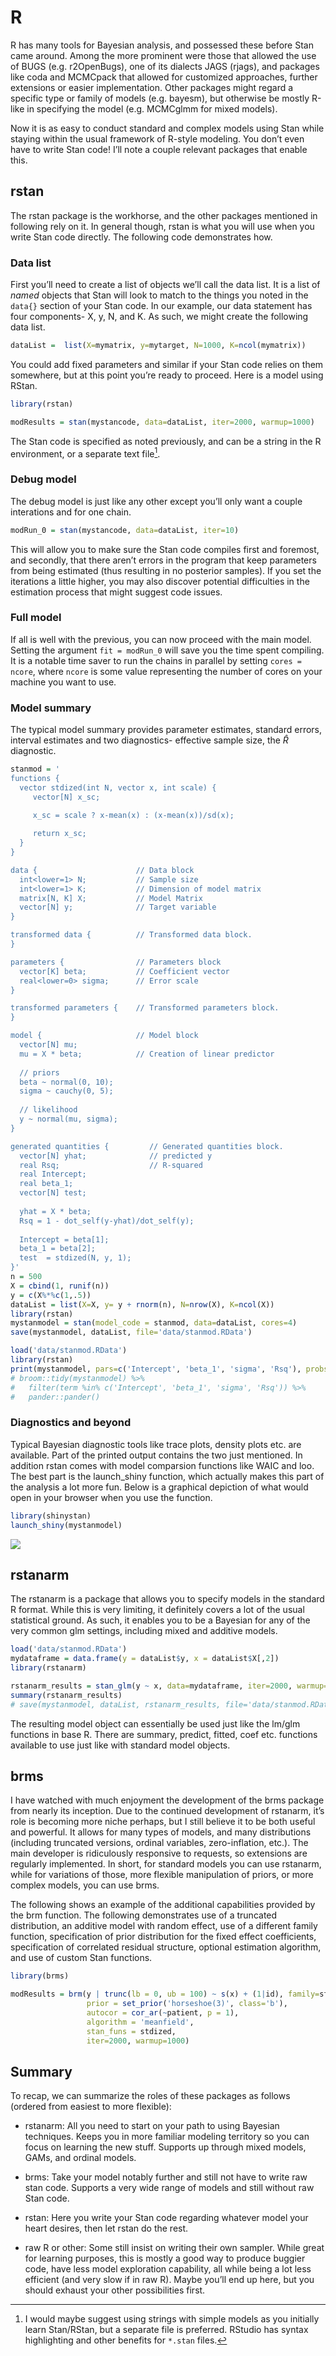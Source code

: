 # R

R has many tools for Bayesian analysis, and possessed these before Stan came around.  Among the more prominent were those that allowed the use of BUGS (e.g. <span class="pack">r2OpenBugs</span>), one of its dialects JAGS (<span class="pack">rjags</span>), and packages like <span class="pack">coda</span> and <span class="pack">MCMCpack</span> that allowed for customized approaches, further extensions or easier implementation.  Other packages might regard a specific type or family of models (e.g. <span class="pack">bayesm</span>), but otherwise be mostly R-like in specifying the model (e.g. <span class="pack">MCMCglmm</span> for mixed models).  

Now it is as easy to conduct standard and complex models using Stan while staying within the usual framework of R-style modeling.  You don't even have to write Stan code!  I'll note a couple relevant packages that enable this.


## rstan

The <span class="pack">rstan</span> package is the workhorse, and the other packages mentioned in following rely on it.  In general though, <span class="pack">rstan</span> is what you will use when you write Stan code directly. The following code demonstrates how.

### Data list

First you'll need to create a list of objects we'll call the <span class="emph">data list</span>. It is a list of *named* objects that Stan will look to match to the things you noted in the `data{}` section of your Stan code.  In our example, our data statement has four components- X, y, N, and K.  As such, we might create the following data list.

```r
dataList =  list(X=mymatrix, y=mytarget, N=1000, K=ncol(mymatrix))
```

You could add fixed parameters and similar if your Stan code relies on them somewhere, but at this point you're ready to proceed.  Here is a model using RStan.

```r
library(rstan)

modResults = stan(mystancode, data=dataList, iter=2000, warmup=1000)
```

The Stan code is specified as noted previously, and can be a string in the R environment, or a separate text file[^stringvsfile].  

### Debug model

The debug model is just like any other except you'll only want a couple interations and for one chain.

```r
modRun_0 = stan(mystancode, data=dataList, iter=10)
```

This will allow you to make sure the Stan code  compiles first and foremost, and secondly, that there aren't errors in the program that keep parameters from being estimated (thus resulting in no posterior samples).  If you set the iterations a little higher, you may also discover potential difficulties in the estimation process that might suggest code issues.


### Full model

If all is well with the previous, you can now proceed with the main model.  Setting the argument `fit = modRun_0` will save you the time spent compiling. It is a notable time saver to run the chains in parallel by setting `cores = ncore`, where `ncore` is some value representing the number of cores on your machine you want to use.

### Model summary

The typical model summary provides parameter estimates, standard errors, interval estimates and two diagnostics- effective sample size, the $\hat{R}$ diagnostic.

```r
stanmod = '
functions {
  vector stdized(int N, vector x, int scale) {
     vector[N] x_sc;

     x_sc = scale ? x-mean(x) : (x-mean(x))/sd(x);
     
     return x_sc;
  }
}

data {                      // Data block
  int<lower=1> N;           // Sample size
  int<lower=1> K;           // Dimension of model matrix
  matrix[N, K] X;           // Model Matrix
  vector[N] y;              // Target variable
}

transformed data {          // Transformed data block.
} 

parameters {                // Parameters block
  vector[K] beta;           // Coefficient vector
  real<lower=0> sigma;      // Error scale
}

transformed parameters {    // Transformed parameters block.
} 

model {                     // Model block
  vector[N] mu;
  mu = X * beta;            // Creation of linear predictor
  
  // priors
  beta ~ normal(0, 10);
  sigma ~ cauchy(0, 5);     
  
  // likelihood
  y ~ normal(mu, sigma);
}

generated quantities {         // Generated quantities block. 
  vector[N] yhat;              // predicted y
  real Rsq;                    // R-squared
  real Intercept;
  real beta_1;
  vector[N] test;
  
  yhat = X * beta;
  Rsq = 1 - dot_self(y-yhat)/dot_self(y);
  
  Intercept = beta[1];
  beta_1 = beta[2];
  test  = stdized(N, y, 1);
}'
n = 500
X = cbind(1, runif(n))
y = c(X%*%c(1,.5))
dataList = list(X=X, y= y + rnorm(n), N=nrow(X), K=ncol(X))
library(rstan)
mystanmodel = stan(model_code = stanmod, data=dataList, cores=4)
save(mystanmodel, dataList, file='data/stanmod.RData')
```

```r
load('data/stanmod.RData')
library(rstan)
print(mystanmodel, pars=c('Intercept', 'beta_1', 'sigma', 'Rsq'), probs = c(.05,.95), digits=3)
# broom::tidy(mystanmodel) %>% 
#   filter(term %in% c('Intercept', 'beta_1', 'sigma', 'Rsq')) %>% 
#   pander::pander()
```



### Diagnostics and beyond

Typical Bayesian diagnostic tools like trace plots, density plots etc. are available.  Part of the printed output contains the two just mentioned. In addition <span class="pack">rstan</span> comes with model comparsion functions like <span class="func">WAIC</span> and <span class="func">loo</span>.  The best part is the <span class="func">launch_shiny</span> function, which actually makes this part of the analysis a lot more fun.  Below is a graphical depiction of what would open in your browser when you use the function.

```r
library(shinystan)
launch_shiny(mystanmodel)
```

<img src="img/shinystan.png" style="display:block; margin: 0 auto;">

## rstanarm

The <span class="pack">rstanarm</span> is a package that allows you to specify models in the standard R format.  While this is very limiting, it definitely covers a lot of the usual statistical ground.  As such, it enables you to be a Bayesian for any of the very common glm settings, including mixed and additive models.

```r
load('data/stanmod.RData')
mydataframe = data.frame(y = dataList$y, x = dataList$X[,2])
library(rstanarm)

rstanarm_results = stan_glm(y ~ x, data=mydataframe, iter=2000, warmup=1000)
summary(rstanarm_results)
# save(mystanmodel, dataList, rstanarm_results, file='data/stanmod.RData')
```

The resulting model object can essentially be used just like the <span class="func">lm</span>/<span class="func">glm</span> functions in base R.  There are <span class="func">summary</span>, <span class="func">predict</span>, <span class="func">fitted</span>, <span class="func">coef</span> etc. functions available to use just like with standard model objects.

## brms

I have watched with much enjoyment the development of the <span class="pack">brms</span> package from nearly its inception.  Due to the continued development of rstanarm, it's role is becoming more niche perhaps, but I still believe it to be both useful and powerful.  It allows for many types of models, and many distributions (including truncated versions, ordinal variables, zero-inflation, etc.).  The main developer is ridiculously responsive to requests, so extensions are regularly implemented.  In short, for standard models you can use <span class="pack">rstanarm</span>, while for variations of those, more flexible manipulation of priors, or more complex models, you can use <span class="pack">brms</span>.


The following shows an example of the additional capabilities provided by the brm function.  The following demonstrates use of a truncated distribution, an additive model with random effect, use of a different family function, specification of prior distribution for the fixed effect coefficients, specification of correlated residual structure, optional estimation algorithm, and use of custom Stan functions.

```r
library(brms)

modResults = brm(y | trunc(lb = 0, ub = 100) ~ s(x) + (1|id), family=student, data=dataList, 
                 prior = set_prior('horseshoe(3)', class='b'),
                 autocor = cor_ar(~patient, p = 1),
                 algorithm = 'meanfield',
                 stan_funs = stdized,
                 iter=2000, warmup=1000)
```

## Summary

To recap, we can summarize the roles of these packages as follows (ordered from easiest to more flexible):

- <span class="pack">rstanarm</span>: All you need to start on your path to using Bayesian techniques. Keeps you in more familiar modeling territory so you can focus on learning the new stuff. Supports up through mixed models, GAMs, and ordinal models. 

- <span class="pack">brms</span>: Take your model notably further and still not have to write raw stan code.  Supports a very wide range of models and still without raw Stan code.

- <span class="pack">rstan</span>: Here you write your Stan code regarding whatever model your heart desires, then let rstan do the rest.

- raw R or other: Some still insist on writing their own sampler.  While great for learning purposes, this is mostly a good way to produce buggier code, have less model exploration capability, all while being a lot less efficient (and very slow if in raw R).  Maybe you'll end up here, but you should exhaust your other possibilities first.

[^stringvsfile]: I would maybe suggest using strings with simple models as you initially learn Stan/RStan, but a separate file is preferred. RStudio has syntax highlighting and other benefits for `*.stan` files.

[^trunc]: Or Bayesian modeling generally.
